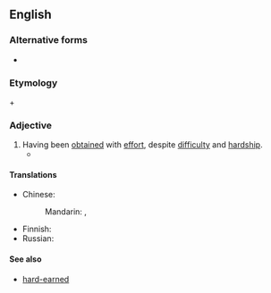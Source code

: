 {{also|hardwon}}
==English==

===Alternative forms===
* {{l|en|hardwon}}

===Etymology===
{{m|en|hard}} + {{m|en|won}}

===Adjective===
{{en-adj|harder-won|sup=hardest-won|more}}

# Having been [[obtain]]ed with [[effort]], despite [[difficulty]] and [[hardship]].
#* {{quote-web|en|author=Gwen Ihnat|title=With McCartney III, Paul McCartney offers lessons from a legendary life|work={{w|The A.V. Club}}|date=9 November 2020|passage=with those decades of life come many '''hard-won''' lessons, and at this stage of the game, McCartney’s not above preaching a bit.}}

====Translations====
{{trans-top|having been obtained with effort}}
* Chinese:
*: Mandarin: {{t|cmn|[[來之不易]][[的]]}}, {{t|cmn|[[来之不易]][[的]]|tr=láizhībùyì de}}
{{trans-mid}}
* Finnish: {{t|fi|[[kovalla]] [[työllä]] [[ansaittu]]}}
* Russian: {{t-needed|ru}}
{{trans-bottom}}

====See also====
* [[hard-earned]]
